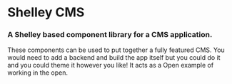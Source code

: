 
<Meta title="Introduction" />

# Shelley CMS

### A Shelley based component library for a CMS application.

These components can be used to put together a fully featured CMS. You would need to add a backend and build the app itself but you could do it and you could theme it however you like! It acts as a Open example of working in the open.
